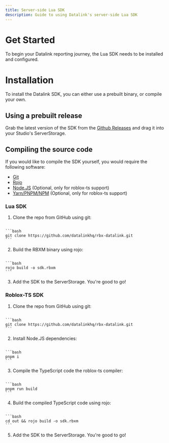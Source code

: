---
title: Server-side Lua SDK
description: Guide to using Datalink's server-side Lua SDK
---


# Get Started
To begin your Datalink reporting journey, the Lua SDK needs to be installed and configured. 

# Installation
To install the Datalink SDK, you can either use a prebuilt binary, or compile your own.

## Using a prebuilt release
Grab the latest version of the SDK from the [Github Releases](https://github.com/datalinkhq/rbx-datalink/releases/) and drag it into your Studio's ServerStorage. 

## Compiling the source code
If you would like to compile the SDK yourself, you would require the following software:
- [Git](https://git-scm.com/)
- [Rojo](https://rojo.space/)
- [Node.JS](https://nodejs.org/) (Optional, only for roblox-ts support) 
- [Yarn/PNPM/NPM](https://pnpm.io) (Optional, only for roblox-ts support) 


### Lua SDK
1. Clone the repo from GitHub using git:
<Code>
```bash
git clone https://github.com/datalinkhq/rbx-datalink.git
```
</Code>

2. Build the RBXM binary using rojo:
<Code>
```bash
rojo build -o sdk.rbxm
```
</Code>

3. Add the SDK to the ServerStorage. You're good to go!

### Roblox-TS SDK

1. Clone the repo from GitHub using git:
<Code>
```bash
git clone https://github.com/datalinkhq/rbx-datalink.git
```
</Code>

2. Install Node.JS dependencies:
<Code>
```bash
pnpm i
```
</Code>

3. Compile the TypeScript code the roblox-ts compiler:
<Code>
```bash
pnpm run build
```
</Code>

4. Build the compiled TypeScript code using rojo:
<Code>
```bash
cd out && rojo build -o sdk.rbxm
```
</Code>

5. Add the SDK to the ServerStorage. You're good to go!